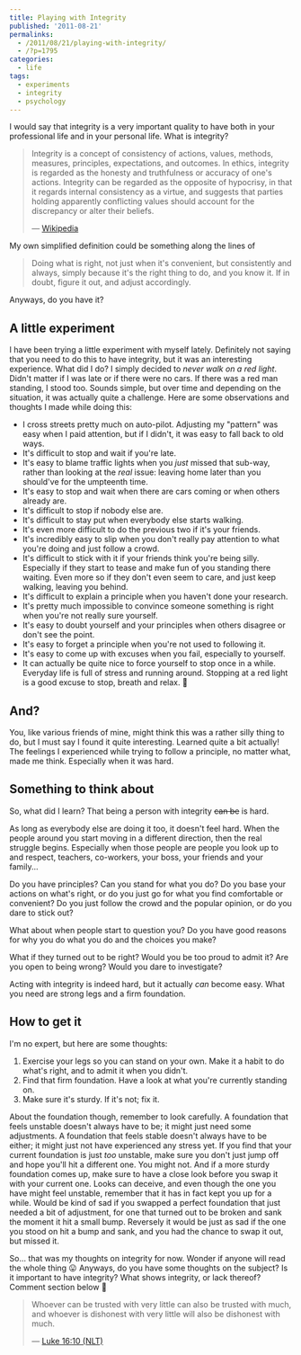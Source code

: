 ---
title: Playing with Integrity
published: '2011-08-21'
permalinks:
  - /2011/08/21/playing-with-integrity/
  - /?p=1795
categories:
  - life
tags:
  - experiments
  - integrity
  - psychology
---

I would say that integrity is a very important quality to have both in your professional life and in your personal life. What is integrity?

> Integrity is a concept of consistency of actions, values, methods, measures, principles, expectations, and outcomes. In ethics, integrity is regarded as the honesty and truthfulness or accuracy of one's actions. Integrity can be regarded as the opposite of hypocrisy, in that it regards internal consistency as a virtue, and suggests that parties holding apparently conflicting values should account for the discrepancy or alter their beliefs.
>
> — [Wikipedia](http://en.wikipedia.org/wiki/Integrity)

My own simplified definition could be something along the lines of

> Doing what is right, not just when it's convenient, but consistently and
> always, simply because it's the right thing to do, and you know it. If in
> doubt, figure it out, and adjust accordingly.

Anyways, do you have it?

## A little experiment

I have been trying a little experiment with myself lately. Definitely not saying that you need to do this to have integrity, but it was an interesting experience. What did I do? I simply decided to _never walk on a red light_. Didn't matter if I was late or if there were no cars. If there was a red man standing, I stood too. Sounds simple, but over time and depending on the situation, it was actually quite a challenge. Here are some observations and thoughts I made while doing this:

- I cross streets pretty much on auto-pilot. Adjusting my "pattern" was easy
  when I paid attention, but if I didn't, it was easy to fall back to old
  ways.
- It's difficult to stop and wait if you're late.
- It's easy to blame traffic lights when you _just_ missed that sub-way,
  rather than looking at the _real_ issue: leaving home later than you
  should've for the umpteenth time.
- It's easy to stop and wait when there are cars coming or when others already
  are.
- It's difficult to stop if nobody else are.
- It's difficult to stay put when everybody else starts walking.
- It's even more difficult to do the previous two if it's your friends.
- It's incredibly easy to slip when you don't really pay attention to what
  you're doing and just follow a crowd.
- It's difficult to stick with it if your friends think you're being silly.
  Especially if they start to tease and make fun of you standing there
  waiting. Even more so if they don't even seem to care, and just keep
  walking, leaving you behind.
- It's difficult to explain a principle when you haven't done your research.
- It's pretty much impossible to convince someone something is right when
  you're not really sure yourself.
- It's easy to doubt yourself and your principles when others disagree or
  don't see the point.
- It's easy to forget a principle when you're not used to following it.
- It's easy to come up with excuses when you fail, especially to yourself.
- It can actually be quite nice to force yourself to stop once in a while.
  Everyday life is full of stress and running around. Stopping at a red light
  is a good excuse to stop, breath and relax. 🙂

## And?

You, like various friends of mine, might think this was a rather silly thing to do, but I must say I found it quite interesting. Learned quite a bit actually! The feelings I experienced while trying to follow a principle, no matter what, made me think. Especially when it was hard.

## Something to think about

So, what did I learn? That being a person with integrity <del dateTime="2011-08-21T19:23:14">can be</del> is hard.

As long as everybody else are doing it too, it doesn't feel hard. When the people around you start moving in a different direction, then the real struggle begins. Especially when those people are people you look up to and respect, teachers, co-workers, your boss, your friends and your family...

Do you have principles? Can you stand for what you do? Do you base your actions on what's right, or do you just go for what you find comfortable or convenient? Do you just follow the crowd and the popular opinion, or do you dare to stick out?

What about when people start to question you? Do you have good reasons for why you do what you do and the choices you make?

What if they turned out to be right? Would you be too proud to admit it? Are you open to being wrong? Would you dare to investigate?

Acting with integrity is indeed hard, but it actually _can_ become easy. What you need are strong legs and a firm foundation.

## How to get it

I'm no expert, but here are some thoughts:

1. Exercise your legs so you can stand on your own. Make it a habit to do
   what's right, and to admit it when you didn't.
1. Find that firm foundation. Have a look at what you're currently standing on.
1. Make sure it's sturdy. If it's not; fix it.

About the foundation though, remember to look carefully. A foundation that feels
unstable doesn't always have to be; it might just need some adjustments. A foundation
that feels stable doesn't always have to be either; it might just not have experienced
any stress yet. If you find that your current foundation is just _too_ unstable,
make sure you don't just jump off and hope you'll hit a different one. You might
not. And if a more sturdy foundation comes up, make sure to have a close look before
you swap it with your current one. Looks can deceive, and even though the one you
have might feel unstable, remember that it has in fact kept you up for a while. Would
be kind of sad if you swapped a perfect foundation that just needed a bit of adjustment,
for one that turned out to be broken and sank the moment it hit a small bump. Reversely
it would be just as sad if the one you stood on hit a bump and sank, and you had
the chance to swap it out, but missed it.

So... that was my thoughts on integrity for now. Wonder if anyone will read the whole thing 😛 Anyways, do you have some thoughts on the subject? Is it important to have integrity? What shows integrity, or lack thereof? Comment section below 🙂

> Whoever can be trusted with very little can also be trusted with much, and whoever is dishonest with very little will also be dishonest with much.
>
> — [Luke 16:10 (NLT)](https://www.biblegateway.com/passage/?search=luk%2016:10&version=NLT)
